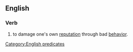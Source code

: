 ==English==

===Verb===
{{head|en|verb|head=[[blot]] [[one's]] [[copy book]]}}

# {{context|idiomatic}} to damage one's own [[reputation]] through bad [[behavior]].

[[Category:English predicates]]